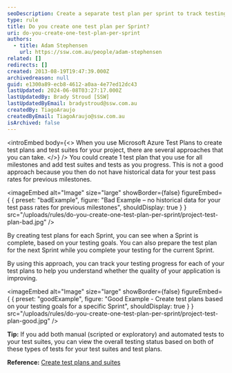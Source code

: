 ```yaml
---
seoDescription: Create a separate test plan per sprint to track testing progress and gain historical data on test pass rates for previous milestones.
type: rule
title: Do you create one test plan per Sprint?
uri: do-you-create-one-test-plan-per-sprint
authors:
  - title: Adam Stephensen
    url: https://ssw.com.au/people/adam-stephensen
related: []
redirects: []
created: 2013-08-19T19:47:39.000Z
archivedreason: null
guid: e1300a89-ecb8-4612-a0aa-4e77ed12dc43
lastUpdated: 2024-06-08T03:27:17.000Z
lastUpdatedBy: Brady Stroud [SSW]
lastUpdatedByEmail: bradystroud@ssw.com.au
createdBy: TiagoAraujo
createdByEmail: TiagoAraujo@ssw.com.au
isArchived: false
---
```


<introEmbed
  body={<>
When you use Microsoft Azure Test Plans to create test plans and test suites for your project, there are several approaches that you can take.
  </>}
/>
You could create 1 test plan that you use for all milestones and add test suites and tests as you progress. This is not a good approach because you then do not have historical data for your test pass rates for previous milestones.

<imageEmbed
  alt="Image"
  size="large"
  showBorder={false}
  figureEmbed={ {
    preset: "badExample",
    figure: "Bad Example – no historical data for your test pass rates for previous milestones",
    shouldDisplay: true
  } }
  src="/uploads/rules/do-you-create-one-test-plan-per-sprint/project-test-plan-bad.jpg"
/>

By creating test plans for each Sprint, you can see when a Sprint is complete, based on your testing goals. You can also prepare the test plan for the next Sprint while you complete your testing for the current Sprint.

By using this approach, you can track your testing progress for each of your test plans to help you understand whether the quality of your application is improving.

<imageEmbed
  alt="Image"
  size="large"
  showBorder={false}
  figureEmbed={ {
    preset: "goodExample",
    figure: "Good Example -  Create test plans based on your testing goals for a specific Sprint",
    shouldDisplay: true
  } }
  src="/uploads/rules/do-you-create-one-test-plan-per-sprint/project-test-plan-good.jpg"
/>

**Tip:** If you add both manual (scripted or exploratory) and automated tests to your test suites, you can view the overall testing status based on both of these types of tests for your test suites and test plans.

**Reference:** [Create test plans and suites](https://docs.microsoft.com/en-us/azure/devops/test/create-a-test-plan?view=azure-devops&WT.mc_id=AZ-MVP-33518)
